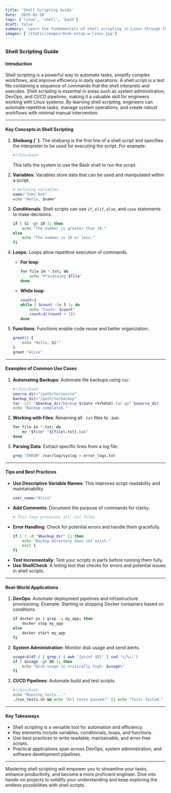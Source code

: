 ```yaml
---
title: 'Shell Scripting Guide'
date: '2025-01-18'
tags: ['linux', 'shell', 'bash']
draft: false
summary: 'Learn the fundamentals of shell scripting in Linux through this comprehensive guide. From understanding the basic syntax and structure to writing efficient scripts, this article covers key concepts like variables, loops, conditionals, and functions. Practical examples and best practices are included, along with real-world applications to help you automate tasks and streamline your development workflow. Perfect for software engineers looking to deepen their understanding of Linux shell scripting.'
images: ['/static/images/desk-setup-w-linux.jpg']
---
```


### Shell Scripting Guide

#### **Introduction**

Shell scripting is a powerful way to automate tasks, simplify complex workflows, and improve efficiency in daily operations. A shell script is a text file containing a sequence of commands that the shell interprets and executes. Shell scripting is essential in areas such as system administration, DevOps, and CI/CD pipelines, making it a valuable skill for engineers working with Linux systems. By learning shell scripting, engineers can automate repetitive tasks, manage system operations, and create robust workflows with minimal manual intervention.

---

#### **Key Concepts in Shell Scripting**

1. **Shebang (**``**)**: The shebang is the first line of a shell script and specifies the interpreter to be used for executing the script. For example:

   ```bash
   #!/bin/bash
   ```

   This tells the system to use the Bash shell to run the script.

2. **Variables**: Variables store data that can be used and manipulated within a script.

   ```bash
   # Defining variables
   name="John Doe"
   echo "Hello, $name"
   ```

3. **Conditionals**: Shell scripts can use `if`, `elif`, `else`, and `case` statements to make decisions.

   ```bash
   if [ $1 -gt 10 ]; then
       echo "The number is greater than 10."
   else
       echo "The number is 10 or less."
   fi
   ```

4. **Loops**: Loops allow repetitive execution of commands.

   - **For loop**:
     ```bash
     for file in *.txt; do
         echo "Processing $file"
     done
     ```
   - **While loop**:
     ```bash
     count=1
     while [ $count -le 5 ]; do
         echo "Count: $count"
         count=$((count + 1))
     done
     ```

5. **Functions**: Functions enable code reuse and better organization.

   ```bash
   greet() {
       echo "Hello, $1!"
   }
   greet "Alice"
   ```

---

#### **Examples of Common Use Cases**

1. **Automating Backups**: Automate file backups using `tar`:

   ```bash
   #!/bin/bash
   source_dir="/path/to/source"
   backup_dir="/path/to/backup"
   tar -czf "$backup_dir/backup_$(date +%Y%m%d).tar.gz" $source_dir
   echo "Backup completed."
   ```

2. **Working with Files**: Renaming all `.txt` files to `.bak`:

   ```bash
   for file in *.txt; do
       mv "$file" "${file%.txt}.bak"
   done
   ```

3. **Parsing Data**: Extract specific lines from a log file:

   ```bash
   grep "ERROR" /var/log/syslog > error_logs.txt
   ```

---

#### **Tips and Best Practices**

- **Use Descriptive Variable Names**: This improves script readability and maintainability.
  ```bash
  user_name="Alice"
  ```
- **Add Comments**: Document the purpose of commands for clarity.
  ```bash
  # This loop processes all .txt files
  ```
- **Error Handling**: Check for potential errors and handle them gracefully.
  ```bash
  if [ ! -d "$backup_dir" ]; then
      echo "Backup directory does not exist."
      exit 1
  fi
  ```
- **Test Incrementally**: Test your scripts in parts before running them fully.
- **Use ShellCheck**: A linting tool that checks for errors and potential issues in shell scripts.

---

#### **Real-World Applications**

1. **DevOps**: Automate deployment pipelines and infrastructure provisioning. Example: Starting or stopping Docker containers based on conditions.

   ```bash
   if docker ps | grep -q my_app; then
       docker stop my_app
   else
       docker start my_app
   fi
   ```

2. **System Administration**: Monitor disk usage and send alerts.

   ```bash
   usage=$(df / | grep / | awk '{print $5}' | sed 's/%//')
   if [ $usage -gt 80 ]; then
       echo "Disk usage is critically high: $usage%"
   fi
   ```

3. **CI/CD Pipelines**: Automate build and test scripts.

   ```bash
   #!/bin/bash
   echo "Running tests..."
   ./run_tests.sh && echo "All tests passed!" || echo "Tests failed."
   ```

---

#### **Key Takeaways**

- Shell scripting is a versatile tool for automation and efficiency.
- Key elements include variables, conditionals, loops, and functions.
- Use best practices to write readable, maintainable, and error-free scripts.
- Practical applications span across DevOps, system administration, and software development pipelines.

---

Mastering shell scripting will empower you to streamline your tasks, enhance productivity, and become a more proficient engineer. Dive into hands-on projects to solidify your understanding and keep exploring the endless possibilities with shell scripts.
